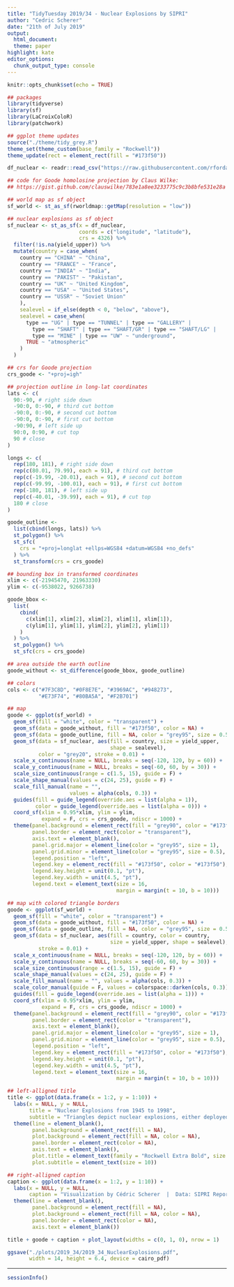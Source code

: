 ```yaml
---
title: "TidyTuesday 2019/34 - Nuclear Explosions by SIPRI"
author: "Cedric Scherer"
date: "21th of July 2019"
output:
  html_document:
  theme: paper
highlight: kate
editor_options:
  chunk_output_type: console
---
```

  
```r
knitr::opts_chunk$set(echo = TRUE)
```

```r
## packages
library(tidyverse)
library(sf)
library(LaCroixColoR)
library(patchwork)

## ggplot theme updates
source("./theme/tidy_grey.R")
theme_set(theme_custom(base_family = "Rockwell"))
theme_update(rect = element_rect(fill = "#173f50"))
```

```r
df_nuclear <- readr::read_csv("https://raw.githubusercontent.com/rfordatascience/tidytuesday/master/data/2019/2019-08-20/nuclear_explosions.csv")
```

```r
## code for Goode homolosine projection by Claus Wilke:
## https://gist.github.com/clauswilke/783e1a8ee3233775c9c3b8bfe531e28a

## world map as sf object
sf_world <- st_as_sf(rworldmap::getMap(resolution = "low"))

## nuclear explosions as sf object
sf_nuclear <- st_as_sf(x = df_nuclear,                         
                       coords = c("longitude", "latitude"),
                       crs = 4326) %>% 
  filter(!is.na(yield_upper)) %>% 
  mutate(country = case_when(
    country == "CHINA" ~ "China",
    country == "FRANCE" ~ "France",
    country == "INDIA" ~ "India",
    country == "PAKIST" ~ "Pakistan",
    country == "UK" ~ "United Kingdom",
    country == "USA" ~ "United States",
    country == "USSR" ~ "Soviet Union"
    ),
    sealevel = if_else(depth < 0, "below", "above"),
    sealevel = case_when(
      type == "UG" | type == "TUNNEL" | type == "GALLERY" |
        type == "SHAFT" | type == "SHAFT/GR" | type == "SHAFT/LG" |
        type == "MINE" | type == "UW" ~ "underground",
      TRUE ~ "atmospheric"
    )
  )

## crs for Goode projection
crs_goode <- "+proj=igh"

## projection outline in long-lat coordinates
lats <- c(
  90:-90, # right side down
  -90:0, 0:-90, # third cut bottom
  -90:0, 0:-90, # second cut bottom
  -90:0, 0:-90, # first cut bottom
  -90:90, # left side up
  90:0, 0:90, # cut top
  90 # close
)

longs <- c(
  rep(180, 181), # right side down
  rep(c(80.01, 79.99), each = 91), # third cut bottom
  rep(c(-19.99, -20.01), each = 91), # second cut bottom
  rep(c(-99.99, -100.01), each = 91), # first cut bottom
  rep(-180, 181), # left side up
  rep(c(-40.01, -39.99), each = 91), # cut top
  180 # close
)

goode_outline <- 
  list(cbind(longs, lats)) %>%
  st_polygon() %>%
  st_sfc(
    crs = "+proj=longlat +ellps=WGS84 +datum=WGS84 +no_defs"
  ) %>% 
  st_transform(crs = crs_goode)

## bounding box in transformed coordinates
xlim <- c(-21945470, 21963330)
ylim <- c(-9538022, 9266738)

goode_bbox <- 
  list(
    cbind(
      c(xlim[1], xlim[2], xlim[2], xlim[1], xlim[1]), 
      c(ylim[1], ylim[1], ylim[2], ylim[2], ylim[1])
    )
  ) %>%
  st_polygon() %>%
  st_sfc(crs = crs_goode)

## area outside the earth outline
goode_without <- st_difference(goode_bbox, goode_outline)

## colors
cols <- c("#7F3C8D", "#0F8E7E", "#3969AC", "#948273", 
          "#E73F74", "#80BA5A", "#F2B701")

## map
goode <- ggplot(sf_world) + 
  geom_sf(fill = "white", color = "transparent") +
  geom_sf(data = goode_without, fill = "#173f50", color = NA) +
  geom_sf(data = goode_outline, fill = NA, color = "grey95", size = 0.5/.pt) +
  geom_sf(data = sf_nuclear, aes(fill = country, size = yield_upper, 
                                 shape = sealevel),
          color = "grey20", stroke = 0.01) +
  scale_x_continuous(name = NULL, breaks = seq(-120, 120, by = 60)) +
  scale_y_continuous(name = NULL, breaks = seq(-60, 60, by = 30)) +
  scale_size_continuous(range = c(1.5, 15), guide = F) +
  scale_shape_manual(values = c(24, 25), guide = F) +
  scale_fill_manual(name = "",
                    values = alpha(cols, 0.3)) +
  guides(fill = guide_legend(override.aes = list(alpha = 1)),
         color = guide_legend(override.aes = list(alpha = 0))) +
  coord_sf(xlim = 0.95*xlim, ylim = ylim, 
           expand = F, crs = crs_goode, ndiscr = 1000) +
  theme(panel.background = element_rect(fill = "grey90", color = "#173f50"),
        panel.border = element_rect(color = "transparent"),
        axis.text = element_blank(),
        panel.grid.major = element_line(color = "grey95", size = 1),
        panel.grid.minor = element_line(color = "grey95", size = 0.5),
        legend.position = "left",
        legend.key = element_rect(fill = "#173f50", color = "#173f50"),
        legend.key.height = unit(0.1, "pt"),
        legend.key.width = unit(4.5, "pt"),
        legend.text = element_text(size = 16, 
                                   margin = margin(t = 10, b = 10)))

## map with colored triangle borders
goode <- ggplot(sf_world) + 
  geom_sf(fill = "white", color = "transparent") +
  geom_sf(data = goode_without, fill = "#173f50", color = NA) +
  geom_sf(data = goode_outline, fill = NA, color = "grey95", size = 0.5/.pt) +
  geom_sf(data = sf_nuclear, aes(fill = country, color = country, 
                                 size = yield_upper, shape = sealevel),
          stroke = 0.01) +
  scale_x_continuous(name = NULL, breaks = seq(-120, 120, by = 60)) +
  scale_y_continuous(name = NULL, breaks = seq(-60, 60, by = 30)) +
  scale_size_continuous(range = c(1.5, 15), guide = F) +
  scale_shape_manual(values = c(24, 25), guide = F) +
  scale_fill_manual(name = "", values = alpha(cols, 0.3)) +
  scale_color_manual(guide = F, values = colorspace::darken(cols, 0.3)) +
  guides(fill = guide_legend(override.aes = list(alpha = 1))) +
  coord_sf(xlim = 0.95*xlim, ylim = ylim, 
           expand = F, crs = crs_goode, ndiscr = 1000) +
  theme(panel.background = element_rect(fill = "grey90", color = "#173f50"),
        panel.border = element_rect(color = "transparent"),
        axis.text = element_blank(),
        panel.grid.major = element_line(color = "grey95", size = 1),
        panel.grid.minor = element_line(color = "grey95", size = 0.5),
        legend.position = "left",
        legend.key = element_rect(fill = "#173f50", color = "#173f50"),
        legend.key.height = unit(0.1, "pt"),
        legend.key.width = unit(4.5, "pt"),
        legend.text = element_text(size = 16, 
                                   margin = margin(t = 10, b = 10)))
```

```r
## left-alligned title
title <- ggplot(data.frame(x = 1:2, y = 1:10)) +
  labs(x = NULL, y = NULL,
       title = "Nuclear Explosions from 1945 to 1998",
       subtitle = "Triangles depict nuclear explosions, either deployed in the atmosphere (pointing upwards) or under the ground/water (pointing downwards).\nThe size scales with the explosion yield estimate and the color indicates the country that deployed the nuclear device.") +
  theme(line = element_blank(),
        panel.background = element_rect(fill = NA),
        plot.background = element_rect(fill = NA, color = NA),
        panel.border = element_rect(color = NA),
        axis.text = element_blank(),
        plot.title = element_text(family = "Rockwell Extra Bold", size = 30),
        plot.subtitle = element_text(size = 10))
```

```r
## right-alligned caption
caption <- ggplot(data.frame(x = 1:2, y = 1:10)) +
  labs(x = NULL, y = NULL,
       caption = "Visualization by Cédric Scherer  |  Data: SIPRI Report 2000 (FOA-R--00-01572-180--SE)") +
  theme(line = element_blank(),
        panel.background = element_rect(fill = NA),
        plot.background = element_rect(fill = NA, color = NA),
        panel.border = element_rect(color = NA),
        axis.text = element_blank())
```

```r
title + goode + caption + plot_layout(widths = c(0, 1, 0), nrow = 1)

ggsave("./plots/2019_34/2019_34_NuclearExplosions.pdf", 
       width = 14, height = 6.4, device = cairo_pdf)
```

***
  
```r
sessionInfo()
```
